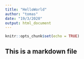 ```yaml
---
title: "HelloWorld"
author: "tomas"
date: "19/3/2020"
output: html_document
---
```


```r
knitr::opts_chunk$set(echo = TRUE)
```
## This is a markdown file